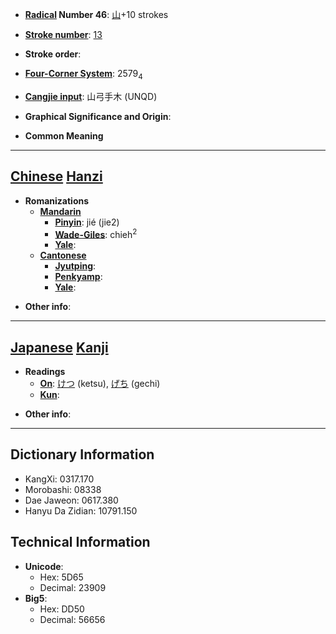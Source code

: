 * '''[[Wiktionary:Chinese radical index| Radical]] Number 46''': [[Wiktionary:Chinese radical index 山|山]]+10 strokes

* '''[[Wiktionary:Chinese total strokes index|Stroke number]]''': [[Wiktionary:Chinese total strokes index 13|13]]

* '''Stroke order''': 

* '''[[Wiktionary:Chinese four corner index|Four-Corner System]]''': 2579<sub>4</sub>

* '''[[Wiktionary:Chinese Cangjie index|Cangjie input]]''': 山弓手木 (UNQD)

* '''Graphical Significance and Origin''': 

* '''Common Meaning'''

----

== [[Chinese]] [[Hanzi]] ==

* '''Romanizations'''
** '''[[Mandarin]]'''
*** '''[[Pinyin]]''': jié (jie2)
*** '''[[Wade-Giles]]''': chieh<sup>2</sup>
*** '''[[Yale]]''': 
** '''[[Cantonese]]'''
*** '''[[Jyutping]]''':
*** '''[[Penkyamp]]''': 
*** '''[[Yale]]''': 

* '''Other info''': 

----

== [[Japanese]] [[Kanji]] ==

* '''Readings'''
** '''[[On]]''': [[けつ]] (ketsu), [[げち]] (gechi)
** '''[[Kun]]''': 

* '''Other info''':  

----

== Dictionary Information ==

* KangXi: 0317.170
* Morobashi: 08338
* Dae Jaweon: 0617.380
* Hanyu Da Zidian: 10791.150

== Technical Information ==

* '''Unicode''':
** Hex: 5D65
** Decimal: 23909
* '''Big5''':
** Hex: DD50
** Decimal: 56656